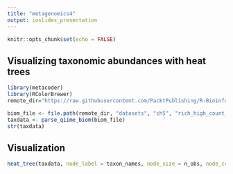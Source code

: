 ```yaml
---
title: "metagenomics4"
output: ioslides_presentation
---
```


```r
knitr::opts_chunk$set(echo = FALSE)
```

## Visualizing taxonomic abundances with heat trees

```r

library(metacoder)
library(RColorBrewer)
remote_dir="https://raw.githubusercontent.com/PacktPublishing/R-Bioinformatics-Cookbook/master"

biom_file <- file.path(remote_dir, "datasets", "ch5", "rich_high_count_otu.biom")
taxdata <- parse_qiime_biom(biom_file)
str(taxdata)
```

## Visualization

```r
heat_tree(taxdata, node_label = taxon_names, node_size = n_obs, node_color = n_supertaxa, layout = "gem", title = "sample heat tree", node_color_axis_label = "Number of Supertaxa", node_size_axis_label = "Number of OTUs", node_color_range = brewer.pal(5, "Greens"))
```

